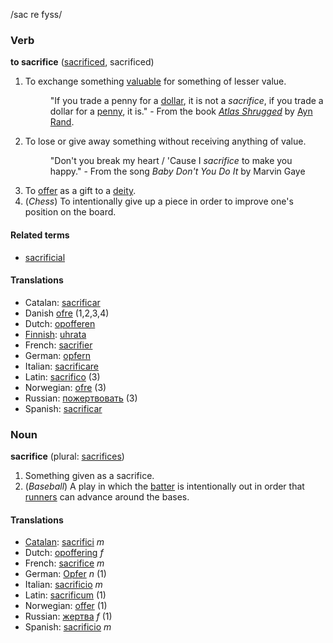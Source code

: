 /sac re fyss/

===Verb===
'''to sacrifice''' ([[sacrificed]], sacrificed)

#To exchange something [[valuable]] for something of lesser value.
#:"If you trade a penny for a [[dollar]], it is not a ''sacrifice'', if you trade a dollar for a [[penny]], it is." - From the book ''[[Atlas Shrugged]]'' by [[Ayn Rand]].
#To lose or give away something without receiving anything of value.
#:"Don't you break my heart / 'Cause I ''sacrifice'' to make you happy." - From the song ''Baby Don't You Do It'' by Marvin Gaye
#To [[offer]] as a gift to a [[deity]].
#(''Chess'') To intentionally give up a piece in order to improve one's position on the board.

====Related terms====
*[[sacrificial]]

====Translations====
*Catalan: [[sacrificar]]
*Danish [[ofre]] (1,2,3,4)
*Dutch: [[opofferen]]
*[[Finnish]]: [[uhrata]]
*French: [[sacrifier]]
*German: [[opfern]]
*Italian: [[sacrificare]]
*Latin: [[sacrifico]] (3)
*Norwegian: [[ofre]] (3)
*Russian: [[пожертвовать]] (3)
*Spanish: [[sacrificar]]

===Noun===
'''sacrifice''' (plural: [[sacrifices]])

#Something given as a sacrifice.
#(''Baseball'') A play in which the [[batter]] is intentionally out in order that [[runner]]s can advance around the bases.

====Translations====
*[[Catalan]]: [[sacrifici]] ''m''
*Dutch: [[opoffering]] ''f''
*French: [[sacrifice]] ''m''
*German: [[Opfer]] ''n'' (1)
*Italian: [[sacrificio]] ''m''
*Latin: [[sacrificum]] (1)
*Norwegian: [[offer]] (1)
*Russian: [[жертва]] ''f'' (1)
*Spanish: [[sacrificio]] ''m''